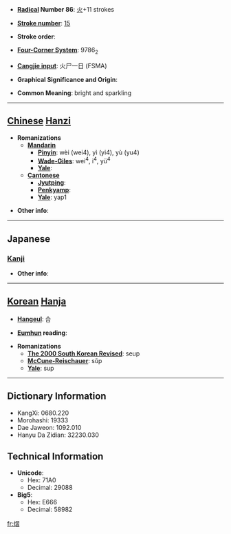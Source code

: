* '''[[Wiktionary:Chinese radical index| Radical]] Number 86''': [[Wiktionary:Chinese radical index 火|火]]+11 strokes

* '''[[Wiktionary:Chinese total strokes index|Stroke number]]''': [[Wiktionary:Chinese total strokes index 15|15]]

* '''Stroke order''': 

* '''[[Wiktionary:Chinese four corner index|Four-Corner System]]''': 9786<sub>2</sub>

* '''[[Wiktionary:Chinese Cangjie index|Cangjie input]]''': 火尸一日 (FSMA)

* '''Graphical Significance and Origin''': 

* '''Common Meaning''': bright and sparkling

----

== [[Chinese]] [[Hanzi]] ==

* '''Romanizations'''
** '''[[Mandarin]]'''
*** '''[[Pinyin]]''': wèi (wei4), yì (yi4), yù (yu4)
*** '''[[Wade-Giles]]''': wei<sup>4</sup>, i<sup>4</sup>, yü<sup>4</sup>
*** '''[[Yale]]''': 
** '''[[Cantonese]]'''
*** '''[[Jyutping]]''':
*** '''[[Penkyamp]]''': 
*** '''[[Yale]]''': yap1

* '''Other info''': 

----

==Japanese==
===[[Kanji]]===
{{kanji|on readings=[[ゆう]] (yū), [[しゅう]] (shū), [[じゅう]] (jū)
|kun readings=[[ひがり]] (higari)
}}

* '''Other info''':  

----

== [[Korean]] [[Hanja]] ==

* '''[[Hangeul]]''': 습

* '''[[Eumhun]] reading''': 

* '''Romanizations'''
** '''[[The 2000 South Korean Revised Romanization|The 2000 South Korean Revised]]''': seup
** '''[[McCune-Reischauer]]''': sŭp
** '''[[Yale]]''': sup

----

== Dictionary Information ==

* KangXi: 0680.220
* Morohashi: 19333
* Dae Jaweon: 1092.010
* Hanyu Da Zidian: 32230.030

== Technical Information ==

* '''Unicode''':
** Hex: 71A0
** Decimal: 29088
* '''Big5''':
** Hex: E666
** Decimal: 58982

[[fr:熠]]